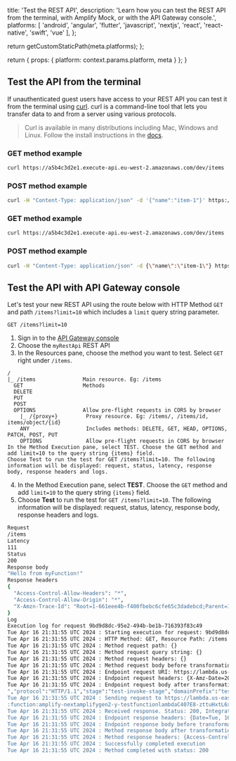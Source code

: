                   
  title: 'Test the REST API',
  description: 'Learn how you can test the REST API from the terminal, with Amplify Mock, or with the API Gateway console.',
  platforms: [
    'android',
    'angular',
    'flutter',
    'javascript',
    'nextjs',
    'react',
    'react-native',
    'swift',
    'vue'
  ],
};

  return getCustomStaticPath(meta.platforms);
};

  return {
    props: {
      platform: context.params.platform,
      meta
    }
  };
}
          

## Test the API from the terminal

If unauthenticated guest users have access to your REST API you can test it from the terminal using [curl]((https://github.com/curl/curl)). curl is a command-line tool that lets you transfer data to and from a server using various protocols.

> Curl is available in many distributions including Mac, Windows and Linux. Follow the install instructions in the [docs](https://curl.haxx.se/docs/install.html).

<BlockSwitcher>
<Block name="Mac and Linux">

### GET method example

```bash title="Terminal" showLineNumbers={false} 
curl https://a5b4c3d2e1.execute-api.eu-west-2.amazonaws.com/dev/items
```

### POST method example

```bash title="Terminal" showLineNumbers={false} 
curl -H "Content-Type: application/json" -d '{"name":"item-1"}' https://a5b4c3d2e1.execute-api.eu-west-2.amazonaws.com/dev/items
```

</Block>
<Block name="Windows">

### GET method example

```bash title="Terminal" showLineNumbers={false} 
curl https://a5b4c3d2e1.execute-api.eu-west-2.amazonaws.com/dev/items
```

### POST method example

```bash title="Terminal" showLineNumbers={false} 
curl -H "Content-Type: application/json" -d {\"name\":\"item-1\"} https://a5b4c3d2e1.execute-api.eu-west-2.amazonaws.com/dev/items
```

</Block>
</BlockSwitcher>

## Test the API with API Gateway console

Let's test your new REST API using the route below with HTTP Method `GET` and path `/items?limit=10` which includes a `limit` query string parameter.

```console
GET /items?limit=10
```

1. Sign in to the [API Gateway console](https://console.aws.amazon.com/apigateway)  
2. Choose the `myRestApi` REST API  
3. In the Resources pane, choose the method you want to test. Select `GET` right under `/items`.  

  ```console  
  /                        
  |_ /items               Main resource. Eg: /items  
    GET                   Methods  
    DELETE  
    PUT  
    POST  
    OPTIONS               Allow pre-flight requests in CORS by browser  
      |_ /{proxy+}         Proxy resource. Eg: /items/, /items/id, items/object/{id}  
      ANY                  Includes methods: DELETE, GET, HEAD, OPTIONS, PATCH, POST, PUT  
      OPTIONS              Allow pre-flight requests in CORS by browser  
In the Method Execution pane, select TEST. Choose the GET method and add limit=10 to the query string {items} field.
Choose Test to run the test for GET /items?limit=10. The following information will be displayed: request, status, latency, response body, response headers and logs.
```
4. In the Method Execution pane, select **TEST**. Choose the `GET` method and add `limit=10` to the query string `{items}` field.
5. Choose **Test** to run the test for `GET /items?limit=10`. The following information will be displayed: request, status, latency, response body, response headers and logs.


```bash /* cSpell:disable */
Request
/items
Latency
111
Status
200
Response body
"Hello from myFunction!"
Response headers
{
  "Access-Control-Allow-Headers": "*",
  "Access-Control-Allow-Origin": "*",
  "X-Amzn-Trace-Id": "Root=1-661eee4b-f400fbebc6cfe65c3dadebcd;Parent=189f175e8de8d3a7;Sampled=0;lineage=c22c6ce1:0"
}
Log
Execution log for request 9bd9d8dc-95e2-494b-be1b-716393f83c49
Tue Apr 16 21:31:55 UTC 2024 : Starting execution for request: 9bd9d8dc-95e2-494b-be1b-716393f83c49
Tue Apr 16 21:31:55 UTC 2024 : HTTP Method: GET, Resource Path: /items
Tue Apr 16 21:31:55 UTC 2024 : Method request path: {}
Tue Apr 16 21:31:55 UTC 2024 : Method request query string: {}
Tue Apr 16 21:31:55 UTC 2024 : Method request headers: {}
Tue Apr 16 21:31:55 UTC 2024 : Method request body before transformations: 
Tue Apr 16 21:31:55 UTC 2024 : Endpoint request URI: https://lambda.us-east-1.amazonaws.com/2015-03-31/functions/arn:aws:lambda:us-east-1:[TRUNCATED:function:amplify-nextamplifygen2-y-testfunctionlambdaC407E8-zttuHxtL6x0V/invocations
Tue Apr 16 21:31:55 UTC 2024 : Endpoint request headers: {X-Amz-Date=20240416T213155Z, x-amzn-apigateway-api-id=bnyiitr69a, Accept=application/json, User-Agent=AmazonAPIGateway_bnyiitr69a, Host=lambda.us-east-1.amazonaws.com, X-Amz-Content-Sha256=246bd274ab578bc88286bd20a7371b0f08a1ec8cc2c8cacffb41e60430254c82, X-Amzn-Trace-Id=Root=1-661eee4b-f400fbebc6cfe65c3dadebcd, x-amzn-lambda-integration-tag=9bd9d8dc-95e2-494b-be1b-716393f83c49, Authorization=*********************************************************************************************************************************************************************************************************************************************************************************************************************************************bc00f2, X-Amz-Source-Arn=arn:aws:execute-api:us-east-1:[TRUNCATED]:bnyiitr69a/test-invoke-stage/GET/items, X-Amz-Security-Token= [TRUNCATED]
Tue Apr 16 21:31:55 UTC 2024 : Endpoint request body after transformations: {"resource":"/items","path":"/items","httpMethod":"GET","headers":null,"multiValueHeaders":null,"queryStringParameters":null,"multiValueQueryStringParameters":null,"pathParameters":null,"stageVariables":null,"requestContext":{"resourceId":"1m3yhu","resourcePath":"/items","httpMethod":"GET","extendedRequestId":"WVorzEQzoAMFubg=","requestTime":"16/Apr/2024:21:31:55 +0000","path":"/items","accountId":"[TRUNCATED]
","protocol":"HTTP/1.1","stage":"test-invoke-stage","domainPrefix":"testPrefix","requestTimeEpoch":1713303115234,"requestId":"9bd9d8dc-95e2-494b-be1b-716393f83c49","identity":{"cognitoIdentityPoolId":null,"cognitoIdentityId":null,"apiKey":"test-invoke-api-key","principalOrgId":null,"cognitoAuthenticationType":null,"userArn":"arn:aws:iam::[TRUNCATED]:user/ykethan","apiKeyId":"test-invoke-api-key-id","userAgent":"Mozilla/5.0 (Macintosh; Intel Mac OS X 10_15_7) AppleWebKit/537.36 (KHTML, like Gecko) Chrome/123.0.0.0 Safari/537.36","accountId":"05364941472 [TRUNCATED]
Tue Apr 16 21:31:55 UTC 2024 : Sending request to https://lambda.us-east-1.amazonaws.com/2015-03-31/functions/arn:aws:lambda:us-east-1:[TRUNCATED]
:function:amplify-nextamplifygen2-y-testfunctionlambdaC407E8-zttuHxtL6x0V/invocations
Tue Apr 16 21:31:55 UTC 2024 : Received response. Status: 200, Integration latency: 108 ms
Tue Apr 16 21:31:55 UTC 2024 : Endpoint response headers: {Date=Tue, 16 Apr 2024 21:31:55 GMT, Content-Type=application/json, Content-Length=135, Connection=keep-alive, x-amzn-RequestId=67cfbdff-46cf-4355-8475-50a22e1f3234, x-amzn-Remapped-Content-Length=0, X-Amz-Executed-Version=$LATEST, X-Amzn-Trace-Id=root=1-661eee4b-f400fbebc6cfe65c3dadebcd;parent=189f175e8de8d3a7;sampled=0;lineage=c22c6ce1:0}
Tue Apr 16 21:31:55 UTC 2024 : Endpoint response body before transformations: {"statusCode":200,"headers":{"Access-Control-Allow-Origin":"*","Access-Control-Allow-Headers":"*"},"body":"\"Hello from myFunction!\""}
Tue Apr 16 21:31:55 UTC 2024 : Method response body after transformations: "Hello from myFunction!"
Tue Apr 16 21:31:55 UTC 2024 : Method response headers: {Access-Control-Allow-Origin=*, Access-Control-Allow-Headers=*, X-Amzn-Trace-Id=Root=1-661eee4b-f400fbebc6cfe65c3dadebcd;Parent=189f175e8de8d3a7;Sampled=0;lineage=c22c6ce1:0}
Tue Apr 16 21:31:55 UTC 2024 : Successfully completed execution
Tue Apr 16 21:31:55 UTC 2024 : Method completed with status: 200
```
